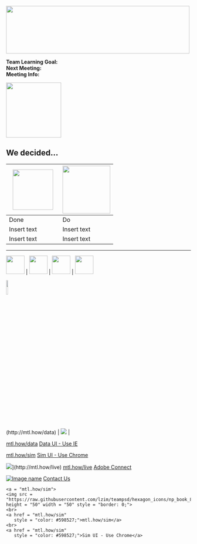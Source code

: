 <!-- MTL Logo, HTML img tag -->
<img src = "https://raw.githubusercontent.com/lzim/teampsd/teampsd_style/mtl_logo/mtl_testdontguess_sm.png"
     height = "130" width = "500"> 


**Team Learning Goal:**  
**Next Meeting:**  
**Meeting Info:**     


<!-- Learning Objectives Icon -->
<img src = "https://raw.githubusercontent.com/lzim/teampsd/hexagon_icons/np_star_778913_003F72.png"
     height = "150" width = "150">  

## We decided... 

<img src = "https://raw.githubusercontent.com/lzim/teampsd/hexagon_icons/np_hexagon-check-mark_309690_003F72.png" height = "110" width = "110"> | <img src = "https://raw.githubusercontent.com/lzim/teampsd/hexagon_icons/np_synchronize_778914_003F72.png" height = "130" width = "130">
--- | ---
Done | Do
Insert text | Insert text 
Insert text | Insert text



***
<!-- Resources Links -->
<img src = "https://raw.githubusercontent.com/lzim/teampsd/hexagon_icons/np_bar-chart-decline_869492_598527.png" height = "50" width = "50"> | <img src = "https://raw.githubusercontent.com/lzim/teampsd/hexagon_icons/np_line-chart_544281_598527.png" height = "50" width = "50"> | <img src = "https://raw.githubusercontent.com/lzim/teampsd/hexagon_icons/np_feedback_546911_598527.png" height = "50" width = "50"> | <img src = "https://raw.githubusercontent.com/lzim/teampsd/teampsd_style/teampsd_logo/va_team_psd_logo_sq_sm.png" height = "50" width = "50">


![](https://raw.githubusercontent.com/lzim/teampsd/hexagon_icons/np_bar-chart-decline_869492_598527.png){width=10%}


(http://mtl.how/data) | [![](https://raw.githubusercontent.com/lzim/teampsd/hexagon_icons/np_line-chart_544281_598527.png)](http://mtl.how/sim) | 


  
[mtl.how/data](http://mtl.how/data)
[Data UI - Use IE](http://mtl.how/data)


<!-- Sim UI -->
 
[mtl.how/sim](http://mtl.how/sim)
[Sim UI - Use Chrome](http://mtl.how/sim)

<!-- Adobe Connect -->
![](https://raw.githubusercontent.com/lzim/teampsd/hexagon_icons/np_feedback_546911_598527.png)](http://mtl.how/live) 
[mtl.how/live](http://mtl.how/live)
[Adobe Connect](http://mtl.how/live)

<!-- Contact Us -->
[![Image name](https://raw.githubusercontent.com/lzim/teampsd/teampsd_style/teampsd_logo/va_team_psd_logo_sq_sm.png)](mailto: Stacey.Park2@va.gov) 
[Contact Us](stacey.park2@va.gov)

    <a = "mtl.how/sim">
    <img src = "https://raw.githubusercontent.com/lzim/teampsd/hexagon_icons/np_book_853869_598527.png"
    height = "50" width = "50" style = "border: 0;">
    <br>
    <a href = "mtl.how/sim"
       style = "color: #598527;">mtl.how/sim</a>  
    <br>  
    <a href = "mtl.how/sim"
       style = "color: #598527;">Sim UI - Use Chrome</a>
